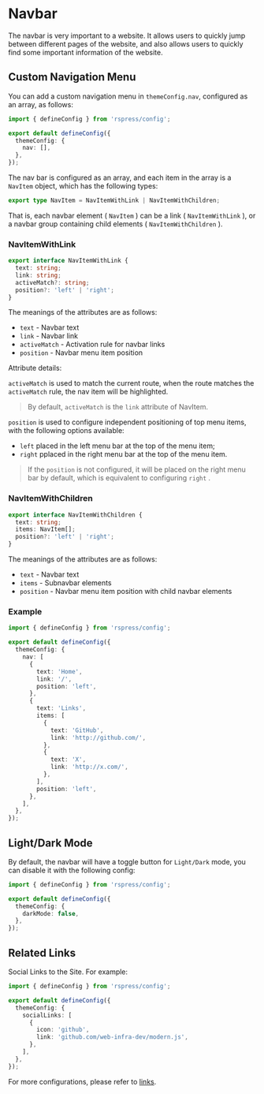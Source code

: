 # Navbar

The navbar is very important to a website. It allows users to quickly jump between different pages of the website, and also allows users to quickly find some important information of the website.

## Custom Navigation Menu

You can add a custom navigation menu in `themeConfig.nav`, configured as an array, as follows:

```ts title="rspress.config.ts"
import { defineConfig } from 'rspress/config';

export default defineConfig({
  themeConfig: {
    nav: [],
  },
});
```

The nav bar is configured as an array, and each item in the array is a `NavItem` object, which has the following types:

```ts
export type NavItem = NavItemWithLink | NavItemWithChildren;
```

That is, each navbar element ( `NavItem` ) can be a link ( `NavItemWithLink` ), or a navbar group containing child elements ( `NavItemWithChildren` ).

### NavItemWithLink

```ts
export interface NavItemWithLink {
  text: string;
  link: string;
  activeMatch?: string;
  position?: 'left' | 'right';
}
```

The meanings of the attributes are as follows:

- `text` - Navbar text
- `link` - Navbar link
- `activeMatch` - Activation rule for navbar links
- `position` - Navbar menu item position

Attribute details:

`activeMatch` is used to match the current route, when the route matches the `activeMatch` rule, the nav item will be highlighted.

> By default, `activeMatch` is the `link` attribute of NavItem.

`position` is used to configure independent positioning of top menu items, with the following options available:

- `left` placed in the left menu bar at the top of the menu item;
- `right` pplaced in the right menu bar at the top of the menu item.

> If the `position` is not configured, it will be placed on the right menu bar by default, which is equivalent to configuring `right` .

### NavItemWithChildren

```ts
export interface NavItemWithChildren {
  text: string;
  items: NavItem[];
  position?: 'left' | 'right';
}
```

The meanings of the attributes are as follows:

- `text` - Navbar text
- `items` - Subnavbar elements
- `position` - Navbar menu item position with child navbar elements

### Example

```ts title="rspress.config.ts"
import { defineConfig } from 'rspress/config';

export default defineConfig({
  themeConfig: {
    nav: [
      {
        text: 'Home',
        link: '/',
        position: 'left',
      },
      {
        text: 'Links',
        items: [
          {
            text: 'GitHub',
            link: 'http://github.com/',
          },
          {
            text: 'X',
            link: 'http://x.com/',
          },
        ],
        position: 'left',
      },
    ],
  },
});
```

## Light/Dark Mode

By default, the navbar will have a toggle button for `Light/Dark` mode, you can disable it with the following config:

```ts title="rspress.config.ts"
import { defineConfig } from 'rspress/config';

export default defineConfig({
  themeConfig: {
    darkMode: false,
  },
});
```

## Related Links

Social Links to the Site. For example:

```ts title="rspress.config.ts"
import { defineConfig } from 'rspress/config';

export default defineConfig({
  themeConfig: {
    socialLinks: [
      {
        icon: 'github',
        link: 'github.com/web-infra-dev/modern.js',
      },
    ],
  },
});
```

For more configurations, please refer to [links](/api/config/config-theme#sociallinks).
